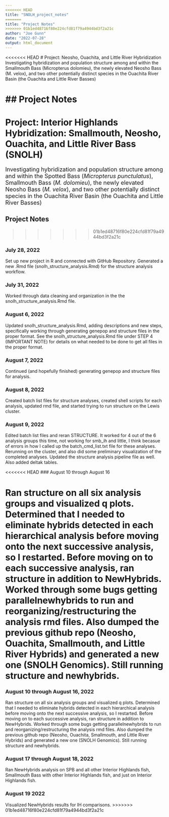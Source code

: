 ```yaml
---
<<<<<<< HEAD
title: "SNOLH_project_notes"
=======
title: "Project Notes"
>>>>>>> 01b1ed48716f80e224cfd81f79a4944bd3f2a21c
author: "Joe Gunn"
date: "2022-07-28"
output: html_document
---
```


<<<<<<< HEAD
# Project: Neosho, Ouachita, and Little River Hybridization 
Investigating hybridization and population structure among and within the Smallmouth Bass (Micropterus dolomieu), the newly elevated Neosho Bass (M. velox), and two other potentially distinct species in the Ouachita River Basin (the Ouachita and Little River Basses)

## Project Notes 
=======
# Project: Interior Highlands Hybridization: Smallmouth, Neosho, Ouachita, and Little River Bass (SNOLH)
<font size="+1">Investigating hybridization and population structure among and within the Spotted Bass (<i>Micropterus punctulatus</i>), Smallmouth Bass (<i>M. dolomieu</i>), the newly elevated Neosho Bass (<i>M. velox</i>), and two other potentially distinct species in the Ouachita River Basin (the Ouachita and Little River Basses)</font>

## Project Notes
>>>>>>> 01b1ed48716f80e224cfd81f79a4944bd3f2a21c

### July 28, 2022

Set up new project in R and connected with GitHub Repository. Generated a new .Rmd file (snolh_structure_analysis.Rmd) for the structure analysis workflow.

### July 31, 2022

Worked through data cleaning and organization in the the snolh_structure_analysis.Rmd file.

### August 6, 2022

Updated snolh_structure_analysis.Rmd, adding descriptions and new steps, specifically working through generating genepop and structure files in the proper format. See the snolh_structure_analysis.Rmd file under STEP 4 (IMPORTANT NOTE) for details on what needed to be done to get all files in the proper format.

### August 7, 2022

Continued (and hopefully finished) generating genepop and structure files for analysis.

### August 8, 2022

Created batch list files for structure analyses, created shell scripts for each analysis, updated rmd file, and started trying to run structure on the Lewis cluster.

### August 9, 2022

Edited batch list files and reran STRUCTURE. It worked for 4 out of the 6 analysis groups this time, not working for smb_ih and little, I think becasue of errors in how I called up the batch_cmd_list.txt file for these analyses. Rerunning on the cluster, and also did some preliminary visualization of the completed analyses. Updated the structure analysis pipeline file as well. Also added deltak tables.

<<<<<<< HEAD
### August 10 through August 16

Ran structure on all six analysis groups and visualized q plots. Determined that I needed to eliminate hybrids detected in each hierarchical analysis before moving onto the next successive analysis, so I restarted. Before moving on to each successive analysis, ran structure in addition to NewHybrids. Worked through some bugs getting parallelnewhybrids to run and reorganizing/restructuring the analysis rmd files. Also dumped the previous github repo (Neosho, Ouachita, Smallmouth, and Little River Hybrids) and generated a new one (SNOLH Genomics). Still running structure and newhybrids.
=======
### August 10 through August 16, 2022

Ran structure on all six analysis groups and visualized q plots. Determined that I needed to eliminate hybrids detected in each hierarchical analysis before moving onto the next successive analysis, so I restarted. Before moving on to each successive analysis, ran structure in addition to NewHybrids. Worked through some bugs getting parallelnewhybrids to run and reorganizing/restructuring the analysis rmd files. Also dumped the previous github repo (Neosho, Ouachita, Smallmouth, and Little River Hybrids) and generated a new one (SNOLH Genomics). Still running structure and newhybrids.

### August 17 through August 18, 2022

Ran NewHybrids analysis on SPB and all other Interior Highlands fish, Smallmouth Bass with other Interior Highlands fish, and just on Interior Highlands fish. 

### August 19 2022

Visualized NewHybrids results for IH comparisons.
>>>>>>> 01b1ed48716f80e224cfd81f79a4944bd3f2a21c
